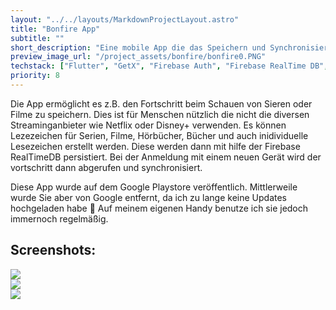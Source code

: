 ```yaml
---
layout: "../../layouts/MarkdownProjectLayout.astro"
title: "Bonfire App"
subtitle: ""
short_description: "Eine mobile App die das Speichern und Synchronisieren des Vortschritts bei verschiedenen Unterhaltungsmedien ermöglicht."
preview_image_url: "/project_assets/bonfire/bonfire0.PNG"
techstack: ["Flutter", "GetX", "Firebase Auth", "Firebase RealTime DB", "Mobile", "BaaS", "Android"]
priority: 8
---
```



Die App ermöglicht es z.B. den Fortschritt beim Schauen von Sieren oder Filme zu speichern. Dies ist für Menschen nützlich die nicht die diversen Streaminganbieter wie Netflix oder Disney+ verwenden.
Es können Lezezeichen für Serien, Filme, Hörbücher, Bücher und auch inidividuelle Lesezeichen erstellt werden. Diese werden dann mit hilfe der Firebase RealTimeDB persistiert.
Bei der Anmeldung mit einem neuen Gerät wird der vortschritt dann abgerufen und synchronisiert.

Diese App wurde auf dem Google Playstore veröffentlich.
Mittlerweile wurde Sie aber von Google entfernt, da ich zu lange keine Updates hochgeladen habe 😬
Auf meinem eigenen Handy benutze ich sie jedoch immernoch regelmäßig.


## Screenshots:
<div class="w-full max-w-xs mx-auto">
<Image src="/project_assets/bonfire/bonfire1.PNG" />
</div>

<div class="w-full max-w-xs mx-auto">
<Image src="/project_assets/bonfire/bonfire2.PNG" />
</div>

<div class="w-full max-w-xs mx-auto">
<Image src="/project_assets/bonfire/bonfire3.PNG" />
</div>


